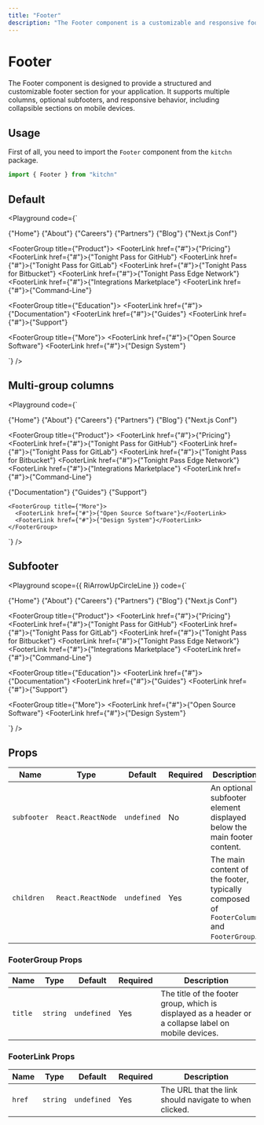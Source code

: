 ```yaml
---
title: "Footer"
description: "The Footer component is a customizable and responsive footer for your application, supporting multiple columns, subfooters, and collapsible sections for mobile views."
---
```



# Footer

The Footer component is designed to provide a structured and customizable footer section for your application. It supports multiple columns, optional subfooters, and responsive behavior, including collapsible sections on mobile devices.

## Usage

First of all, you need to import the `Footer` component from the `kitchn` package.

```js
import { Footer } from "kitchn"
```

## Default

<Playground
  code={`
<Footer>
  <FooterGroup title={"Company"}>
    <FooterLink href={"#"}>{"Home"}</FooterLink>
    <FooterLink href={"#"}>{"About"}</FooterLink>
    <FooterLink href={"#"}>{"Careers"}</FooterLink>
    <FooterLink href={"#"}>{"Partners"}</FooterLink>
    <FooterLink href={"#"}>{"Blog"}</FooterLink>
    <FooterLink href={"#"}>{"Next.js Conf"}</FooterLink>
  </FooterGroup>

  <FooterGroup title={"Product"}>
    <FooterLink href={"#"}>{"Pricing"}</FooterLink>
    <FooterLink href={"#"}>{"Tonight Pass for GitHub"}</FooterLink>
    <FooterLink href={"#"}>{"Tonight Pass for GitLab"}</FooterLink>
    <FooterLink href={"#"}>{"Tonight Pass for Bitbucket"}</FooterLink>
    <FooterLink href={"#"}>{"Tonight Pass Edge Network"}</FooterLink>
    <FooterLink href={"#"}>{"Integrations Marketplace"}</FooterLink>
    <FooterLink href={"#"}>{"Command-Line"}</FooterLink>
  </FooterGroup>

  <FooterGroup title={"Education"}>
    <FooterLink href={"#"}>{"Documentation"}</FooterLink>
    <FooterLink href={"#"}>{"Guides"}</FooterLink>
    <FooterLink href={"#"}>{"Support"}</FooterLink>
  </FooterGroup>

  <FooterGroup title={"More"}>
    <FooterLink href={"#"}>{"Open Source Software"}</FooterLink>
    <FooterLink href={"#"}>{"Design System"}</FooterLink>
  </FooterGroup>
</Footer>
`}
/>

## Multi-group columns

<Playground
  code={`
<Footer>
  <FooterGroup title={"Company"}>
    <FooterLink href={"#"}>{"Home"}</FooterLink>
    <FooterLink href={"#"}>{"About"}</FooterLink>
    <FooterLink href={"#"}>{"Careers"}</FooterLink>
    <FooterLink href={"#"}>{"Partners"}</FooterLink>
    <FooterLink href={"#"}>{"Blog"}</FooterLink>
    <FooterLink href={"#"}>{"Next.js Conf"}</FooterLink>
  </FooterGroup>

  <FooterGroup title={"Product"}>
    <FooterLink href={"#"}>{"Pricing"}</FooterLink>
    <FooterLink href={"#"}>{"Tonight Pass for GitHub"}</FooterLink>
    <FooterLink href={"#"}>{"Tonight Pass for GitLab"}</FooterLink>
    <FooterLink href={"#"}>{"Tonight Pass for Bitbucket"}</FooterLink>
    <FooterLink href={"#"}>{"Tonight Pass Edge Network"}</FooterLink>
    <FooterLink href={"#"}>{"Integrations Marketplace"}</FooterLink>
    <FooterLink href={"#"}>{"Command-Line"}</FooterLink>
  </FooterGroup>

  <FooterColumn>
    <FooterGroup title={"Education"}>
      <FooterLink href={"#"}>{"Documentation"}</FooterLink>
      <FooterLink href={"#"}>{"Guides"}</FooterLink>
      <FooterLink href={"#"}>{"Support"}</FooterLink>
    </FooterGroup>

    <FooterGroup title={"More"}>
      <FooterLink href={"#"}>{"Open Source Software"}</FooterLink>
      <FooterLink href={"#"}>{"Design System"}</FooterLink>
    </FooterGroup>
  </FooterColumn>
</Footer>
`}
/>

## Subfooter


<Playground
  scope={{ RiArrowUpCircleLine }}
  code={`
<Footer
  subfooter={"Copyright © onRuntime 2023. All rights reserved."}
>
  <FooterGroup title={"Company"}>
    <FooterLink href={"#"}>{"Home"}</FooterLink>
    <FooterLink href={"#"}>{"About"}</FooterLink>
    <FooterLink href={"#"}>{"Careers"}</FooterLink>
    <FooterLink href={"#"}>{"Partners"}</FooterLink>
    <FooterLink href={"#"}>{"Blog"}</FooterLink>
    <FooterLink href={"#"}>{"Next.js Conf"}</FooterLink>
  </FooterGroup>

  <FooterGroup title={"Product"}>
    <FooterLink href={"#"}>{"Pricing"}</FooterLink>
    <FooterLink href={"#"}>{"Tonight Pass for GitHub"}</FooterLink>
    <FooterLink href={"#"}>{"Tonight Pass for GitLab"}</FooterLink>
    <FooterLink href={"#"}>{"Tonight Pass for Bitbucket"}</FooterLink>
    <FooterLink href={"#"}>{"Tonight Pass Edge Network"}</FooterLink>
    <FooterLink href={"#"}>{"Integrations Marketplace"}</FooterLink>
    <FooterLink href={"#"}>{"Command-Line"}</FooterLink>
  </FooterGroup>

  <FooterGroup title={"Education"}>
    <FooterLink href={"#"}>{"Documentation"}</FooterLink>
    <FooterLink href={"#"}>{"Guides"}</FooterLink>
    <FooterLink href={"#"}>{"Support"}</FooterLink>
  </FooterGroup>

  <FooterGroup title={"More"}>
    <FooterLink href={"#"}>{"Open Source Software"}</FooterLink>
    <FooterLink href={"#"}>{"Design System"}</FooterLink>
  </FooterGroup>
</Footer>
`}
/>

## Props

| Name | Type | Default | Required | Description
|------|------|---------|----------|-------------
| `subfooter` | `React.ReactNode` | `undefined` | No | An optional subfooter element displayed below the main footer content.
| `children` | `React.ReactNode` | `undefined` | Yes | The main content of the footer, typically composed of `FooterColumn` and `FooterGroup`.

### FooterGroup Props

| Name | Type | Default | Required | Description
|------|------|---------|----------|-------------
| `title` | `string` | `undefined` | Yes | The title of the footer group, which is displayed as a header or a collapse label on mobile devices.

### FooterLink Props

| Name | Type | Default | Required | Description
|------|------|---------|----------|-------------
| `href` | `string` | `undefined` | Yes | The URL that the link should navigate to when clicked.
